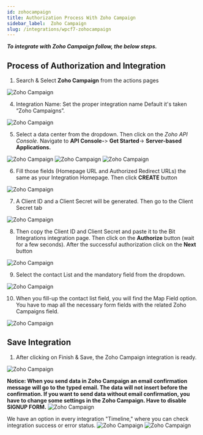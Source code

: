 ```yaml
---
id: zohocampaign
title: Authorization Process With Zoho Campaign
sidebar_label:  Zoho Campaign
slug: /integrations/wpcf7-zohocampaign
---
```



***To integrate with Zoho Campaign follow, the below steps.***


## Process of Authorization and Integration
1. Search & Select **Zoho Campaign** from the actions pages
 <Image src="/actions/zoho-campaigns/_select-zoho-campaigns" alt="Zoho Campaign" w="1020" h="350" />

4. Integration Name: Set the proper integration name Default it's taken “Zoho Campaigns”.
 <Image src="/actions/zoho-campaigns/_integration-name" alt="Zoho Campaign" w="1020" h="350" />

5. Select a data center from the dropdown. Then click on the *Zoho API Console*. Navigate to **API Console-**> **Get Started**-> **Server-based Applications.** 
 <Image src="/actions/zoho-campaigns/_select-data-center" alt="Zoho Campaign" w="1020" h="350" />
 <Image src="/actions/zoho-campaigns/_get-started" alt="Zoho Campaign" w="1020" h="350" />
 <Image src="/actions/zoho-campaigns/_server-based-applications" alt="Zoho Campaign" w="1020" h="350" />


6. Fill those fields (Homepage URL and Authorized Redirect URLs) the same as your Integration Homepage. Then click **CREATE** button
 <Image src="/actions/zoho-campaigns/_create-applications" alt="Zoho Campaign" w="1020" h="350" />


7. A Client ID and a Client Secret will be generated. Then go to the Client Secret tab
 <Image src="/actions/zoho-campaigns/_client-id-and-serect" alt="Zoho Campaign" w="1020" h="300" />

8. Then copy the Client ID and Client Secret and paste it to the Bit Integrations integration page. Then click on the **Authorize** button (wait for a few seconds). After the successful authorization click on the **Next** button
 <Image src="/actions/zoho-campaigns/_authorize" alt="Zoho Campaign" w="1020" h="300" />

9. Select the contact List and the mandatory field from the dropdown.
 <Image src="/actions/zoho-campaigns/_select-list" alt="Zoho Campaign" w="1020" h="300" />


10. When you fill-up the contact list field, you will find the Map Field option. You have to map all the necessary form fields with the related Zoho Campaigns field.
 <Image src="/actions/zoho-campaigns/_field-mapping" alt="Zoho Campaign" w="1020" h="300" />


## Save Integration
1. After clicking on Finish & Save, the Zoho Campaign integration is ready.
 <Image src="/actions/zoho-campaigns/_save-and-finish" alt="Zoho Campaign" w="1020" h="350" />
 
  **Notice: When you send data in Zoho Campaign an email confirmation message will go to the typed email. The data will not insert before the confirmation. If you want to send data without email confirmation, you have to change some settings in the Zoho Campaign. Have to disable SIGNUP FORM.**
 <Image src="/actions/zoho-campaigns/_signup-form" alt="Zoho Campaign" w="1020" h="350" />

  We have an option in every integration "Timeline," where you can check integration success or error status.
   <Image src="/actions/zoho-campaigns/_integrations-dashbord" alt="Zoho Campaign" w="1020" h="350" />
   <Image src="/actions/zoho-campaigns/_timeline" alt="Zoho Campaign" w="1020" h="350" />
